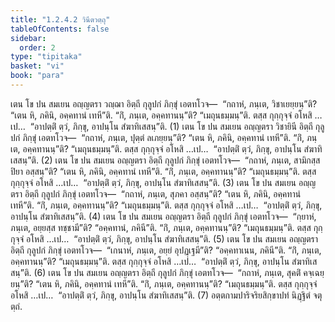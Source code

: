 ```yaml
---
title: "1.2.4.2 วินีตวตฺถุ"
tableOfContents: false
sidebar:
  order: 2
type: "tipitaka"
basket: "vi"
book: "para"
---
```



<DynamicBreadcrumb />

<Division number="295" book="para" e="ch" v="1" p="196">

<Paragraph number="1212" book="para">
เตน โข ปน สมเยน อญฺญตรา วญฺฌา อิตฺถี กุลูปกํ ภิกฺขุํ เอตทโวจ—  “กถาหํ, ภนฺเต, วิชาเยยฺยนฺ”ติ? “เตน หิ, ภคินิ, อคฺคทานํ เทหี”ติ. “กิํ, ภนฺเต, อคฺคทานนฺ”ติ? “เมถุนธมฺมนฺ”ติ. ตสฺส กุกฺกุจฺจํ อโหสิ …เป…  “อาปตฺติํ ตฺวํ, ภิกฺขุ, อาปนฺโน สํฆาทิเสสนฺ”ติ. (1)
</Paragraph>

<Paragraph number="1213" book="para">
เตน โข ปน สมเยน อญฺญตรา วิชายินี อิตฺถี กุลูปกํ ภิกฺขุํ เอตทโวจ—  “กถาหํ, ภนฺเต, ปุตฺตํ ลเภยฺยนฺ”ติ? “เตน หิ, ภคินิ, อคฺคทานํ เทหี”ติ. “กิํ, ภนฺเต, อคฺคทานนฺ”ติ? “เมถุนธมฺมนฺ”ติ. ตสฺส กุกฺกุจฺจํ อโหสิ …เป…  “อาปตฺติํ ตฺวํ, ภิกฺขุ, อาปนฺโน สํฆาทิเสสนฺ”ติ. (2)
</Paragraph>

<Paragraph number="1214" book="para">
เตน โข ปน สมเยน อญฺญตรา อิตฺถี กุลูปกํ ภิกฺขุํ เอตทโวจ—  “กถาหํ, ภนฺเต, สามิกสฺส ปิยา อสฺสนฺ”ติ? “เตน หิ, ภคินิ, อคฺคทานํ เทหี”ติ. “กิํ, ภนฺเต, อคฺคทานนฺ”ติ? “เมถุนธมฺมนฺ”ติ. ตสฺส กุกฺกุจฺจํ อโหสิ …เป…  “อาปตฺติํ ตฺวํ, ภิกฺขุ, อาปนฺโน สํฆาทิเสสนฺ”ติ. (3)
</Paragraph>

<Paragraph number="1215" book="para">
เตน โข ปน สมเยน อญฺญตรา อิตฺถี กุลูปกํ ภิกฺขุํ เอตทโวจ—  “กถาหํ, ภนฺเต, สุภคา อสฺสนฺ”ติ? “เตน หิ, ภคินิ, อคฺคทานํ เทหี”ติ. “กิํ, ภนฺเต, อคฺคทานนฺ”ติ? “เมถุนธมฺมนฺ”ติ. ตสฺส กุกฺกุจฺจํ อโหสิ …เป…  “อาปตฺติํ ตฺวํ, ภิกฺขุ, อาปนฺโน สํฆาทิเสสนฺ”ติ. (4)
</Paragraph>

<Paragraph number="1216" book="para">
เตน โข ปน สมเยน อญฺญตรา อิตฺถี กุลูปกํ ภิกฺขุํ เอตทโวจ—  “กฺยาหํ, ภนฺเต, อยฺยสฺส ทชฺชามี”ติ? “อคฺคทานํ, ภคินี”ติ. “กิํ, ภนฺเต, อคฺคทานนฺ”ติ? “เมถุนธมฺมนฺ”ติ. ตสฺส กุกฺกุจฺจํ อโหสิ …เป…  “อาปตฺติํ ตฺวํ, ภิกฺขุ, อาปนฺโน สํฆาทิเสสนฺ”ติ. (5)
</Paragraph>

<Paragraph number="1217" book="para">
เตน โข ปน สมเยน อญฺญตรา อิตฺถี กุลูปกํ ภิกฺขุํ เอตทโวจ—  “เกนาหํ, ภนฺเต, อยฺยํ อุปฏฺเฐมี”ติ? “อคฺคทาเนน, ภคินี”ติ. “กิํ, ภนฺเต, อคฺคทานนฺ”ติ? “เมถุนธมฺมนฺ”ติ. ตสฺส กุกฺกุจฺจํ อโหสิ …เป…  “อาปตฺติํ ตฺวํ, ภิกฺขุ, อาปนฺโน สํฆาทิเสสนฺ”ติ. (6)
</Paragraph>

<Paragraph number="1218" book="para">
เตน โข ปน สมเยน อญฺญตรา อิตฺถี กุลูปกํ ภิกฺขุํ เอตทโวจ—  “กถาหํ, ภนฺเต, สุคติํ คจฺเฉยฺยนฺ”ติ? “เตน หิ, ภคินิ, อคฺคทานํ เทหี”ติ. “กิํ, ภนฺเต, อคฺคทานนฺ”ติ? “เมถุนธมฺมนฺ”ติ. ตสฺส กุกฺกุจฺจํ อโหสิ …เป…  “อาปตฺติํ ตฺวํ, ภิกฺขุ, อาปนฺโน สํฆาทิเสสนฺ”ติ. (7)

</Paragraph>
</Division>

<Paragraph number="1219" type="center" book="para">
อตฺตกามปาริจริยสิกฺขาปทํ นิฏฺฐิตํ จตุตฺถํ.
</Paragraph>
